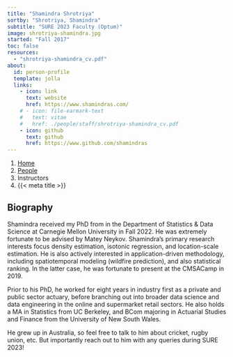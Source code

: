 ```yaml
---
title: "Shamindra Shrotriya"
sortby: "Shrotriya, Shamindra"
subtitle: "SURE 2023 Faculty (Optum)"
image: shrotriya-shamindra.jpg
started: "Fall 2017"
toc: false
resources: 
  - "shrotriya-shamindra_cv.pdf"
about:
  id: person-profile
  template: jolla
  links:
    - icon: link
      text: website
      href: https://www.shamindras.com/
    # - icon: file-earmark-text
    #   text: vitae
    #   href: ./people/staff/shrotriya-shamindra_cv.pdf
    - icon: github
      text: github
      href: https://www.github.com/shamindras
---
```


```{=html}
<nav aria-label="breadcrumb">
  <ol class="breadcrumb">
    <li class="breadcrumb-item"><a href="../../index.html">Home</a></li>
    <li class="breadcrumb-item"><a href="../../people.html">People</a></li>
    <li class="breadcrumb-item active">Instructors</li>
    <li class="breadcrumb-item active" aria-current="page">{{< meta title >}}</li>
  </ol>
</nav>
```

:::{#person-profile}
:::

## Biography

Shamindra received my PhD from in the Department of Statistics & Data Science at
Carnegie Mellon University in Fall 2022. He was extremely fortunate to be
advised by Matey Neykov. Shamindra's primary research interests focus density
estimation, isotonic regression, and location-scale estimation. He is also
actively interested in application-driven methodology, including spatiotemporal
modeling (wildfire prediction), and also statistical ranking. In the latter
case, he was fortunate to present at the CMSACamp in 2019.

Prior to his PhD, he worked for eight years in industry first as a private and
public sector actuary, before branching out into broader data science and data
engineering in the online and supermarket retail sectors. He also holds a MA in
Statistics from UC Berkeley, and BCom majoring in Actuarial Studies and Finance
from the University of New South Wales.

He grew up in Australia, so feel free to talk to him about cricket, rugby union, 
etc. But importantly reach out to him with any queries during SURE 2023!

